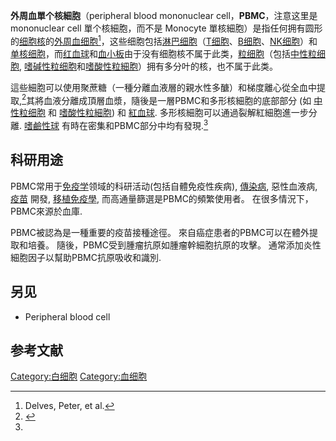 '''外周血單个核細胞'''（peripheral blood mononuclear cell，'''PBMC'''，注意这里是 mononuclear cell 單个核細胞，而不是 Monocyte 單核細胞）是指任何拥有圆形的[[细胞核|细胞核]]的[[外周血细胞|外周血细胞]]<ref>Delves, Peter, et al.</ref>，这些细胞包括[[淋巴细胞|淋巴细胞]]（[[T细胞|T细胞]]、[[B细胞|B细胞]]、[[自然杀伤细胞|NK细胞]]）和[[单核细胞|单核细胞]]，而[[红血球|红血球]]和[[血小板|血小板]]由于没有细胞核不属于此类，[[粒细胞|粒细胞]]（包括[[中性粒细胞|中性粒细胞]], [[嗜鹼性球|嗜碱性粒细胞]]和[[嗜酸性粒細胞|嗜酸性粒細胞]]）拥有多分叶的核，也不属于此类。

這些細胞可以使用聚蔗糖（一種分離血液層的親水性多醣）和梯度離心從全血中提取,<ref name="sang">{{Cite web|url=http://technical.sanguinebio.com/types-of-immune-cells-present-in-human-pbmc/|title=Types of immune cells present in human PBMC|accessdate=23 Sep 2014|date=22 Nov 2012|last=Miyahira|first=Andrea|website=sanguinebio.com|archive-url=https://web.archive.org/web/20160722080330/http://technical.sanguinebio.com/types-of-immune-cells-present-in-human-pbmc/|archive-date=2016-07-22|dead-url=yes}}</ref>其將血液分離成頂層血漿，隨後是一層PBMC和多形核細胞的底部部分 (如 [[中性粒细胞|中性粒细胞]] 和 [[嗜酸性粒細胞|嗜酸性粒細胞]]) 和 [[紅血球|紅血球]]. 多形核細胞可以通過裂解紅細胞進一步分離. [[嗜鹼性球|嗜鹼性球]] 有時在密集和PBMC部分中均有發現.<ref name="sang"/>

== 科研用途 ==
PBMC常用于[[免疫学|免疫学]]领域的科研活动(包括自體免疫性疾病),  [[感染|傳染病]], 惡性血液病, [[疫苗|疫苗]] 開發, [[移植排斥|移植免疫學]], 而高通量篩選是PBMC的頻繁使用者。 在很多情況下，PBMC來源於血庫.

PBMC被認為是一種重要的疫苗接種途徑。 來自癌症患者的PBMC可以在體外提取和培養。 隨後，PBMC受到腫瘤抗原如腫瘤幹細胞抗原的攻擊。 通常添加炎性細胞因子以幫助PBMC抗原吸收和識別.

== 另见 ==
* Peripheral blood cell

== 参考文献 ==
<references />

[[Category:白细胞|Category:白细胞]]
[[Category:血细胞|Category:血细胞]]